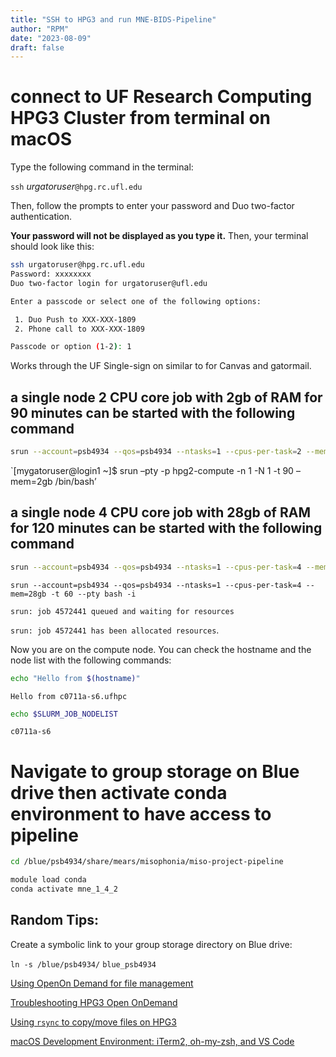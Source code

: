 ```yaml
---
title: "SSH to HPG3 and run MNE-BIDS-Pipeline"
author: "RPM"
date: "2023-08-09"
draft: false
---
```


# connect to UF Research Computing HPG3 Cluster from terminal on macOS

Type the following command in the terminal:


`ssh ` *urgatoruser*`@hpg.rc.ufl.edu`

Then, follow the prompts to enter your password and Duo two-factor authentication.

**Your password will not be displayed as you type it.**
Then, your terminal should look like this:

```bash
ssh urgatoruser@hpg.rc.ufl.edu
Password: xxxxxxxx
Duo two-factor login for urgatoruser@ufl.edu

Enter a passcode or select one of the following options:

 1. Duo Push to XXX-XXX-1809
 2. Phone call to XXX-XXX-1809

Passcode or option (1-2): 1
```

Works through the UF Single-sign on similar to for Canvas and gatormail.


## a single node 2 CPU core job with 2gb of RAM for 90 minutes can be started with the following command

```bash
srun --account=psb4934 --qos=psb4934 --ntasks=1 --cpus-per-task=2 --mem=2gb -t 90 --pty bash -i
```

`[mygatoruser@login1 ~]$ srun --pty -p hpg2-compute -n 1 -N 1 -t 90 --mem=2gb /bin/bash'

## a single node 4 CPU core job with 28gb of RAM for 120 minutes can be started with the following command

```bash
srun --account=psb4934 --qos=psb4934 --ntasks=1 --cpus-per-task=4 --mem=28gb -t 60 --pty bash -i
```


`srun --account=psb4934 --qos=psb4934 --ntasks=1 --cpus-per-task=4 --mem=28gb -t 60 --pty bash -i`  

`srun: job 4572441 queued and waiting for resources`  

`srun: job 4572441 has been allocated resources`. 

Now you are on the compute node. You can check the hostname and the node list with the following commands:

```bash
echo "Hello from $(hostname)"
```

`Hello from c0711a-s6.ufhpc`


```bash
echo $SLURM_JOB_NODELIST
```

`c0711a-s6`

# Navigate to group storage on Blue drive then activate conda environment to have access to pipeline

```bash
cd /blue/psb4934/share/mears/misophonia/miso-project-pipeline

module load conda
conda activate mne_1_4_2
```

## Random Tips:

Create a symbolic link to your group storage directory on Blue drive:

`ln -s /blue/psb4934/`<your_gator_username>  `blue_psb4934`

[Using OpenOn Demand for file management](https://help.rc.ufl.edu/doc/Open_OnDemand_Files)

[Troubleshooting HPG3 Open OnDemand](https://help.rc.ufl.edu/doc/Open_OnDemand_Troubleshooting)

[Using `rsync` to copy/move files on HPG3 ](https://help.rc.ufl.edu/doc/Rsync)



[macOS Development Environment: iTerm2, oh-my-zsh, and VS Code](https://josh-ops.com/posts/my-macos-development-environment/)
